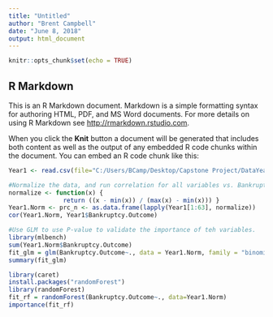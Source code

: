 ---
title: "Untitled"
author: "Brent Campbell"
date: "June 8, 2018"
output: html_document
---

```{r setup, include=FALSE}
knitr::opts_chunk$set(echo = TRUE)
```

## R Markdown

This is an R Markdown document. Markdown is a simple formatting syntax for authoring HTML, PDF, and MS Word documents. For more details on using R Markdown see <http://rmarkdown.rstudio.com>.

When you click the **Knit** button a document will be generated that includes both content as well as the output of any embedded R code chunks within the document. You can embed an R code chunk like this:

```{r}
Year1 <- read.csv(file="C:/Users/BCamp/Desktop/Capstone Project/DataYear1_v2.csv", header=TRUE, sep=",")

#Normalize the data, and run correlation for all variables vs. Bankruptcy Outcome
normalize <- function(x) {
               return ((x - min(x)) / (max(x) - min(x))) }
Year1.Norm <- prc_n <- as.data.frame(lapply(Year1[1:63], normalize))
cor(Year1.Norm, Year1$Bankruptcy.Outcome)
```

```{r}
#Use GLM to use P-value to validate the importance of teh variables. 
library(mlbench)
sum(Year1.Norm$Bankruptcy.Outcome)
fit_glm = glm(Bankruptcy.Outcome~., data = Year1.Norm, family = "binomial")
summary(fit_glm)
```
```{r}
library(caret)
install.packages("randomForest")
library(randomForest)
fit_rf = randomForest(Bankruptcy.Outcome~., data=Year1.Norm)
importance(fit_rf)
```

